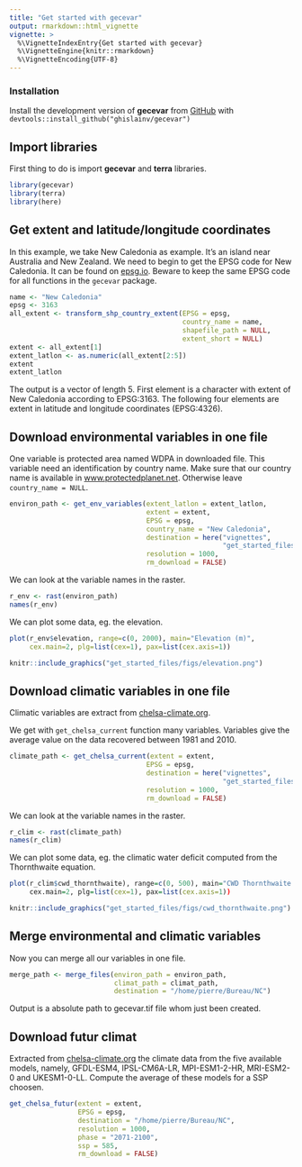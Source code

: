 ```yaml
---
title: "Get started with gecevar"
output: rmarkdown::html_vignette
vignette: >
  %\VignetteIndexEntry{Get started with gecevar}
  %\VignetteEngine{knitr::rmarkdown}
  %\VignetteEncoding{UTF-8}
---
```


### Installation

Install the development version of **gecevar** from [GitHub](https://github.com/ghislainv/gecevar) with
`devtools::install_github("ghislainv/gecevar")`

## Import libraries

First thing to do is import **gecevar** and **terra** libraries.

```r
library(gecevar)
library(terra)
library(here)
```

## Get extent and latitude/longitude coordinates 

In this example, we take New Caledonia as example. It's an island near Australia and New Zealand. We need to begin to get the EPSG code for New Caledonia. It can be found on [epsg.io](https://epsg.io). Beware to keep the same EPSG code for all functions in the `gecevar` package. 


```r
name <- "New Caledonia"
epsg <- 3163
all_extent <- transform_shp_country_extent(EPSG = epsg,
                                           country_name = name,
                                           shapefile_path = NULL,
                                           extent_short = NULL)
extent <- all_extent[1]
extent_latlon <- as.numeric(all_extent[2:5])
extent
extent_latlon
```

The output is a vector of length 5. 
First element is a character with extent of New Caledonia according to EPSG:3163.
The following four elements are extent in latitude and longitude coordinates (EPSG:4326).

## Download environmental variables in one file

One variable is protected area named WDPA in downloaded file. This variable need an identification by country name. 
Make sure that our country name is available in [www.protectedplanet.net](https://www.protectedplanet.net/en/thematic-areas/wdpa?tab=WDPA).
Otherwise leave `country_name = NULL`. 

```r
environ_path <- get_env_variables(extent_latlon = extent_latlon,
                                  extent = extent,
                                  EPSG = epsg, 
                                  country_name = "New Caledonia",
                                  destination = here("vignettes",
                                                     "get_started_files"),
                                  resolution = 1000,
                                  rm_download = FALSE)
```

We can look at the variable names in the raster.

```r
r_env <- rast(environ_path)
names(r_env)
```

We can plot some data, eg. the elevation.

```r
plot(r_env$elevation, range=c(0, 2000), main="Elevation (m)",
     cex.main=2, plg=list(cex=1), pax=list(cex.axis=1))
```

```r
knitr::include_graphics("get_started_files/figs/elevation.png")
```

## Download climatic variables in one file

Climatic variables are extract from [chelsa-climate.org](https://chelsa-climate.org/). 

We get with `get_chelsa_current` function many variables.
Variables give the average value on the data recovered between 1981 and 2010.

```r
climate_path <- get_chelsa_current(extent = extent,
                                  EPSG = epsg,
                                  destination = here("vignettes",
                                                     "get_started_files"),
                                  resolution = 1000,
                                  rm_download = FALSE)
```

We can look at the variable names in the raster.

```r
r_clim <- rast(climate_path)
names(r_clim)
```

We can plot some data, eg. the climatic water deficit computed from the Thornthwaite equation.

```r
plot(r_clim$cwd_thornthwaite), range=c(0, 500), main="CWD Thornthwaite (m)",
     cex.main=2, plg=list(cex=1), pax=list(cex.axis=1))
```

```r
knitr::include_graphics("get_started_files/figs/cwd_thornthwaite.png")
```

## Merge environmental and climatic variables

Now you can merge all our variables in one file. 

```r
merge_path <- merge_files(environ_path = environ_path,
                          climat_path = climat_path, 
                          destination = "/home/pierre/Bureau/NC")
```

Output is a absolute path to gecevar.tif file whom just been created. 

## Download futur climat 

Extracted from [chelsa-climate.org](https://chelsa-climate.org/) the climate data from the five available models, namely, GFDL-ESM4, IPSL-CM6A-LR, MPI-ESM1-2-HR, MRI-ESM2-0 and UKESM1-0-LL.
Compute the average of these models for a SSP choosen. 

```r
get_chelsa_futur(extent = extent,
                 EPSG = epsg, 
                 destination = "/home/pierre/Bureau/NC",
                 resolution = 1000,
                 phase = "2071-2100",
                 ssp = 585,
                 rm_download = FALSE)
```
